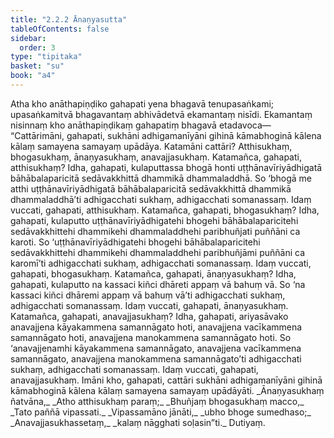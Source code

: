 ```yaml
---
title: "2.2.2 Ānaṇyasutta"
tableOfContents: false
sidebar:
  order: 3
type: "tipitaka"
basket: "su"
book: "a4"
---
```



<DynamicBreadcrumb />

<Division number="62" book="a4">

<Paragraph number="460" book="a4">
Atha kho anāthapiṇḍiko gahapati yena bhagavā tenupasaṅkami; upasaṅkamitvā bhagavantaṃ abhivādetvā ekamantaṃ nisīdi. Ekamantaṃ nisinnaṃ kho anāthapiṇḍikaṃ gahapatiṃ bhagavā etadavoca—
</Paragraph>

<Paragraph number="461" book="a4">
“Cattārimāni, gahapati, sukhāni adhigamanīyāni gihinā kāmabhoginā kālena kālaṃ samayena samayaṃ upādāya. Katamāni cattāri? Atthisukhaṃ, bhogasukhaṃ, ānaṇyasukhaṃ, anavajjasukhaṃ.
</Paragraph>

<Paragraph number="462" book="a4">
Katamañca, gahapati, atthisukhaṃ? Idha, gahapati, kulaputtassa bhogā honti uṭṭhānavīriyādhigatā bāhābalaparicitā sedāvakkhittā dhammikā dhammaladdhā. So ‘bhogā me atthi uṭṭhānavīriyādhigatā bāhābalaparicitā sedāvakkhittā dhammikā dhammaladdhā’ti adhigacchati sukhaṃ, adhigacchati somanassaṃ. Idaṃ vuccati, gahapati, atthisukhaṃ.
</Paragraph>

<Paragraph number="463" book="a4">
Katamañca, gahapati, bhogasukhaṃ? Idha, gahapati, kulaputto uṭṭhānavīriyādhigatehi bhogehi bāhābalaparicitehi sedāvakkhittehi dhammikehi dhammaladdhehi paribhuñjati puññāni ca karoti. So ‘uṭṭhānavīriyādhigatehi bhogehi bāhābalaparicitehi sedāvakkhittehi dhammikehi dhammaladdhehi paribhuñjāmi puññāni ca karomī’ti adhigacchati sukhaṃ, adhigacchati somanassaṃ. Idaṃ vuccati, gahapati, bhogasukhaṃ.
</Paragraph>

<Paragraph number="464" book="a4">
Katamañca, gahapati, ānaṇyasukhaṃ? Idha, gahapati, kulaputto na kassaci kiñci dhāreti appaṃ vā bahuṃ vā. So ‘na kassaci kiñci dhāremi appaṃ vā bahuṃ vā’ti adhigacchati sukhaṃ, adhigacchati somanassaṃ. Idaṃ vuccati, gahapati, ānaṇyasukhaṃ.
</Paragraph>

<Paragraph number="465" book="a4">
Katamañca, gahapati, anavajjasukhaṃ? Idha, gahapati, ariyasāvako anavajjena kāyakammena samannāgato hoti, anavajjena vacīkammena samannāgato hoti, anavajjena manokammena samannāgato hoti. So ‘anavajjenamhi kāyakammena samannāgato, anavajjena vacīkammena samannāgato, anavajjena manokammena samannāgato’ti adhigacchati sukhaṃ, adhigacchati somanassaṃ. Idaṃ vuccati, gahapati, anavajjasukhaṃ. Imāni kho, gahapati, cattāri sukhāni adhigamanīyāni gihinā kāmabhoginā kālena kālaṃ samayena samayaṃ upādāyāti.
</Paragraph>

<Paragraph number="466" type="verses" book="a4">
_Ānaṇyasukhaṃ ñatvāna,_  
_Atho atthisukhaṃ paraṃ;_  
_Bhuñjaṃ bhogasukhaṃ macco,_  
_Tato paññā vipassati._  

</Paragraph>

<Paragraph number="467" type="verses" book="a4">
_Vipassamāno jānāti,_  
_ubho bhoge sumedhaso;_  
_Anavajjasukhassetaṃ,_  
_kalaṃ nāgghati soḷasin”ti._  


</Paragraph>
</Division>

<Paragraph number="468" type="center" book="a4">
Dutiyaṃ.
</Paragraph>